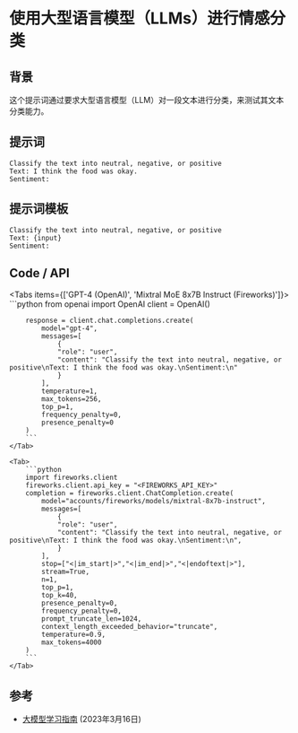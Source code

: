 # 使用大型语言模型（LLMs）进行情感分类


## 背景
这个提示词通过要求大型语言模型（LLM）对一段文本进行分类，来测试其文本分类能力。
## 提示词
```
Classify the text into neutral, negative, or positive
Text: I think the food was okay.
Sentiment:
```

## 提示词模板
```
Classify the text into neutral, negative, or positive
Text: {input}
Sentiment:
```

## Code / API

<Tabs items={['GPT-4 (OpenAI)', 'Mixtral MoE 8x7B Instruct (Fireworks)']}>
    <Tab>
        ```python
        from openai import OpenAI
        client = OpenAI()

        response = client.chat.completions.create(
            model="gpt-4",
            messages=[
                {
                "role": "user",
                "content": "Classify the text into neutral, negative, or positive\nText: I think the food was okay.\nSentiment:\n"
                }
            ],
            temperature=1,
            max_tokens=256,
            top_p=1,
            frequency_penalty=0,
            presence_penalty=0
        )
        ```
    </Tab>

    <Tab>
        ```python
        import fireworks.client
        fireworks.client.api_key = "<FIREWORKS_API_KEY>"
        completion = fireworks.client.ChatCompletion.create(
            model="accounts/fireworks/models/mixtral-8x7b-instruct",
            messages=[
                {
                "role": "user",
                "content": "Classify the text into neutral, negative, or positive\nText: I think the food was okay.\nSentiment:\n",
                }
            ],
            stop=["<|im_start|>","<|im_end|>","<|endoftext|>"],
            stream=True,
            n=1,
            top_p=1,
            top_k=40,
            presence_penalty=0,
            frequency_penalty=0,
            prompt_truncate_len=1024,
            context_length_exceeded_behavior="truncate",
            temperature=0.9,
            max_tokens=4000
        )
        ```
    </Tab>
</Tabs>


## 参考
- [大模型学习指南](https://www.promptingguide.ai/introduction/examples#text-classification) (2023年3月16日)
